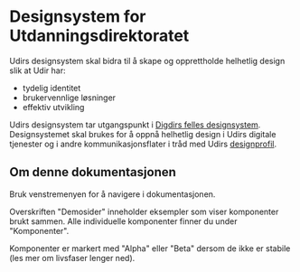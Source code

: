 
# Designsystem for Utdanningsdirektoratet

Udirs designsystem skal bidra til å skape og opprettholde helhetlig design slik at Udir har:

- tydelig identitet
- brukervennlige løsninger
- effektiv utvikling

Udirs designsystem tar utgangspunkt i [Digdirs felles designsystem](https://www.designsystemet.no/). Designsystemet skal brukes for å oppnå helhetlig design i Udirs digitale tjenester og i andre kommunikasjonsflater i tråd med Udirs [designprofil](https://www.udir.no/om-udir/designprofil/).

## Om denne dokumentasjonen

Bruk venstremenyen for å navigere i dokumentasjonen.

Overskriften "Demosider" inneholder eksempler som viser komponenter brukt sammen. Alle individuelle komponenter finner du under "Komponenter".

Komponenter er markert med "Alpha" eller "Beta" dersom de ikke er stabile (les mer om livsfaser lenger ned).

<IncludeMarkdown markdown={README} sectionId="livsfaser-for-en-komponent" />

<IncludeMarkdown
  markdown={README}
  sectionId="hva-tester-vi"
  increaseHeadingDepthBy={1}
/>
